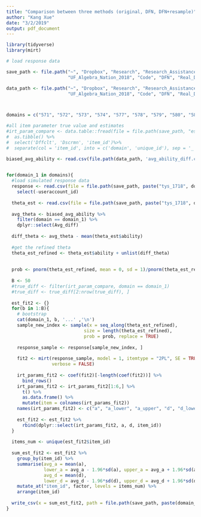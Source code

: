 ```yaml
---
title: "Comparison between three methods (original, DFN, DFN+resample)"
author: "Kang Xue"
date: "3/2/2019"
output: pdf_document
---
```


```r
library(tidyverse)
library(mirt)

# load response data

save_path <- file.path("~", "Dropbox", "Research", "Research_Assistance",
                       "UF_Algebra_Nation_2018", "Code", "DFN", "Real_Data")

data_path <- file.path("~", "Dropbox", "Research", "Research_Assistance",
                       "UF_Algebra_Nation_2018", "Code", "DFN", "Real_Data_output")



domains = c("571", "572", "573", "574", "577", "578", "579", "580", "581", "582")

#all item parameter true value and estimates
#irt_param_compare <- data.table::fread(file = file.path(save_path, "est_simulate_item1.csv")) %>%
#  as.tibble() %>%
#  select('Dffclt', 'Dscrmn', 'item_id')%>%
#  separate(col = 'item_id', into = c('domain', 'unique_id'), sep = '_')

biased_avg_ability <- read.csv(file.path(data_path, 'avg_ability_diff.csv'))
  
```

```r
for(domain_1 in domains){
  #load simulated response data
  response <- read.csv(file = file.path(save_path, paste("tys_1718", domain_1, "anchor_student_response.csv", sep = "_"))) %>%
    select(-useraccount_id)
  
  theta_est <- read.csv(file = file.path(save_path, paste("tys_1718", domain_1, "ability_mirt.csv", sep = "_")))
  
  avg_theta <- biased_avg_ability %>%
    filter(domain == domain_1) %>%
    dplyr::select(Avg_diff)
  
  diff_theta <- avg_theta - mean(theta_est$ability)
  
  #get the refined theta
  theta_est_refined <- theta_est$ability + unlist(diff_theta)
  
  
  prob <- pnorm(theta_est_refined, mean = 0, sd = 1)/pnorm(theta_est_refined, mean = mean(theta_est_refined), sd = sd(theta_est_refined))
  
  B <- 50
  #true_diff <- filter(irt_param_compare, domain == domain_1)
  #true_diff <- true_diff[2:nrow(true_diff), ]
  
  est_fit2 <- {}
  for(b in 1:B){
    # bootstrap
    cat(domain_1, b, '...' ,'\n')
    sample_new_index <- sample(x = seq_along(theta_est_refined), 
                             size = length(theta_est_refined), 
                             prob = prob, replace = TRUE)
  
    response_sample <- response[sample_new_index, ]
  
    fit2 <- mirt(response_sample, model = 1, itemtype = "2PL", SE = TRUE,
                 verbose = FALSE)
  
    irt_params_fit2 <- coef(fit2)[-length(coef(fit2))] %>%
      bind_rows()
    irt_params_fit2 <- irt_params_fit2[1:6,] %>%
      t() %>%
      as.data.frame() %>%
      mutate(item = colnames(irt_params_fit2))
    names(irt_params_fit2) <- c("a", "a_lower", "a_upper", "d", "d_lower", "d_upper", 'item_id')
    
    est_fit2 <- est_fit2 %>%
      rbind(dplyr::select(irt_params_fit2, a, d, item_id))
  }
  
  items_num <- unique(est_fit2$item_id)
  
  sum_est_fit2 <- est_fit2 %>%
    group_by(item_id) %>%
    summarise(avg_a = mean(a), 
              lower_a = avg_a - 1.96*sd(a), upper_a = avg_a + 1.96*sd(a),
              avg_d = mean(d),
              lower_d = avg_d - 1.96*sd(d), upper_d = avg_d + 1.96*sd(d)) %>%
    mutate_at("item_id", factor, levels = items_num) %>%
    arrange(item_id)
  
  write_csv(x = sum_est_fit2, path = file.path(save_path, paste(domain_1, 'refined_item_param.csv', sep = "_")))
}
```